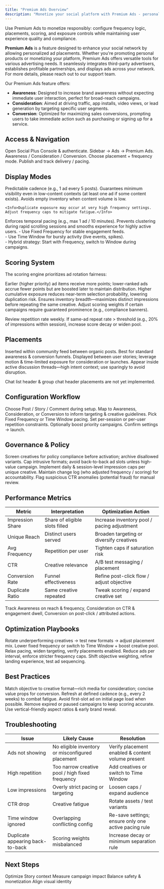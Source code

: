 ```yaml
---
title: "Premium Ads Overview"
description: "Monetize your social platform with Premium Ads - personalized ad placements, third-party integrations, and comprehensive campaign management tools."
---
```


<Info>
Use Premium Ads to monetize responsibly: configure frequency logic, placements, scoring, and exposure controls while maintaining user experience quality and compliance.
</Info>

**Premium Ads** is a feature designed to enhance your social network by allowing personalized ad placements. Whether you're promoting personal products or monetizing your platform, Premium Ads offers versatile tools for various advertising needs. It seamlessly integrates third-party advertisers, establishes profitable partnerships, and displays ads across your network. For more details, please reach out to our support team.

Our Premium Ads feature offers:

* **Awareness**: Designed to increase brand awareness without expecting immediate user interaction, perfect for broad-reach campaigns.
* **Consideration**: Aimed at driving traffic, app installs, video views, or lead generation by targeting specific user segments.
* **Conversion**: Optimized for maximizing sales conversions, prompting users to take immediate action such as purchasing or signing up for a service.

## Access & Navigation

<Steps>
  <Step title="Login">Open Social Plus Console & authenticate.</Step>
  <Step title="Open Ads Module">Sidebar → Ads → Premium Ads.</Step>
  <Step title="Select Campaign Type">Awareness / Consideration / Conversion.</Step>
  <Step title="Configure Display">Choose placement + frequency mode.</Step>
  <Step title="Launch & Monitor">Publish and track delivery / pacing.</Step>
</Steps>

## Display Modes

<Tabs>
  <Tab title="Fixed Frequency">
    Predictable cadence (e.g., 1 ad every 5 posts). Guarantees minimum visibility even in low-content contexts (at least one ad if some content exists). Avoids empty inventory when content volume is low.
    
    <Info>Duplicate exposure may occur at very high frequency settings. Adjust frequency caps to mitigate fatigue.</Info>
  </Tab>
  <Tab title="Time Window">
    Enforces temporal pacing (e.g., max 1 ad / 10 minutes). Prevents clustering during rapid scrolling sessions and smooths experience for highly active users.
  </Tab>
  <Tab title="Choosing Mode">
    - Use Fixed Frequency for stable engagement feeds.<br/>
    - Use Time Window for bursty activity (live events, spikes).<br/>
    - Hybrid strategy: Start with Frequency, switch to Window during campaigns.
  </Tab>
</Tabs>

## Scoring System

The scoring engine prioritizes ad rotation fairness:

<AccordionGroup>
  <Accordion title="Point Allocation">Earlier (higher priority) ad items receive more points; lower-ranked ads accrue fewer points but are boosted later to maintain distribution.</Accordion>
  <Accordion title="Repetition Control">Higher cumulative exposure reduces near-term selection probability, lowering duplication risk.</Accordion>
  <Accordion title="Fairness Objective">Ensures inventory breadth—maximizes distinct impressions before repeating the same creative.</Accordion>
  <Accordion title="Optimization Lever">Adjust scoring weights if certain campaigns require guaranteed prominence (e.g., compliance banners).</Accordion>
</AccordionGroup>

<Info>Review repetition rate weekly. If same-ad repeat rate > threshold (e.g., 20% of impressions within session), increase score decay or widen pool.</Info>

## Placements

<Tabs>
  <Tab title="Post Ads">Inserted within community feed between organic posts. Best for standard awareness & conversion funnels.</Tab>
  <Tab title="Story Ads">Displayed between user stories; leverage motion & time-limited exposure for consideration or launches.</Tab>
  <Tab title="Comment Ads">Appear inside active discussion threads—high intent context; use sparingly to avoid disruption.</Tab>
</Tabs>

<Warning>Chat list header & group chat header placements are not yet implemented.</Warning>

## Configuration Workflow

<Steps>
  <Step title="Select Placement">Choose Post / Story / Comment during setup.</Step>
  <Step title="Set Objective">Map to Awareness, Consideration, or Conversion to inform targeting & creative guidelines.</Step>
  <Step title="Define Display Mode">Pick Fixed Frequency or Time Window pacing.</Step>
  <Step title="Adjust Frequency Caps">Set per-session or per-user repetition constraints.</Step>
  <Step title="Apply Scoring Tweaks">Optionally boost priority campaigns.</Step>
  <Step title="Save & Activate">Confirm settings → launch.</Step>
</Steps>

## Governance & Policy

<AccordionGroup>
  <Accordion title="Brand Safety">Screen creatives for policy compliance before activation; archive disallowed variants.</Accordion>
  <Accordion title="User Experience">Cap intrusive formats; avoid back-to-back ad slots unless high-value campaign.</Accordion>
  <Accordion title="Frequency Caps">Implement daily & session-level impression caps per unique creative.</Accordion>
  <Accordion title="Audit Logs">Maintain change log (who adjusted frequency / scoring) for accountability.</Accordion>
  <Accordion title="Escalation">Flag suspicious CTR anomalies (potential fraud) for manual review.</Accordion>
</AccordionGroup>

## Performance Metrics

| Metric | Interpretation | Optimization Action |
|--------|----------------|---------------------|
| Impression Share | Share of eligible slots filled | Increase inventory pool / pacing adjustment |
| Unique Reach | Distinct users served | Broaden targeting or diversify creatives |
| Avg Frequency | Repetition per user | Tighten caps if saturation risk |
| CTR | Creative relevance | A/B test messaging / placement | 
| Conversion Rate | Funnel effectiveness | Refine post-click flow / adjust objective |
| Duplicate Ratio | Same creative repeated | Tweak scoring / expand creative set |

<Info>Track Awareness on reach & frequency, Consideration on CTR & engagement dwell, Conversion on post-click / attributed actions.</Info>

## Optimization Playbooks

<Tabs>
  <Tab title="Low CTR">Rotate underperforming creatives → test new formats → adjust placement mix.</Tab>
  <Tab title="High Duplicate Rate">Lower fixed frequency or switch to Time Window + boost creative pool.</Tab>
  <Tab title="Under-Delivery">Relax pacing, widen targeting, verify placements enabled.</Tab>
  <Tab title="UX Complaints">Reduce ads per interval, enforce stricter frequency caps.</Tab>
  <Tab title="Conversion Plateau">Shift objective weighting, refine landing experience, test ad sequencing.</Tab>
</Tabs>

## Best Practices

<AccordionGroup>
  <Accordion title="Strategic Alignment">Match objective to creative format—rich media for consideration; concise value props for conversion.</Accordion>
  <Accordion title="Creative Rotation">Refresh at defined cadence (e.g., every 2 weeks) to combat fatigue.</Accordion>
  <Accordion title="Session Experience">Avoid first-slot ad on initial page load when possible.</Accordion>
  <Accordion title="Data Hygiene">Remove expired or paused campaigns to keep scoring accurate.</Accordion>
  <Accordion title="Story Placement">Use vertical-friendly aspect ratios & early brand reveal.</Accordion>
</AccordionGroup>

## Troubleshooting

| Issue | Likely Cause | Resolution |
|-------|--------------|------------|
| Ads not showing | No eligible inventory or misconfigured placement | Verify placement enabled & content volume present |
| High repetition | Too narrow creative pool / high fixed frequency | Add creatives or switch to Time Window |
| Low impressions | Overly strict pacing or targeting | Loosen caps / expand audience |
| CTR drop | Creative fatigue | Rotate assets / test variants |
| Time window ignored | Overlapping conflicting config | Re-save settings; ensure only one active pacing rule |
| Duplicate appearing back-to-back | Scoring weights misbalanced | Increase decay or minimum separation rule |

## Next Steps

<CardGroup cols={2}>
  <Card title="Stories Management" icon="image" href="../social-management/stories">Optimize Story context</Card>
  <Card title="Analytics" icon="chart-bar" href="../analytics/overview">Measure campaign impact</Card>
</CardGroup>

<CardGroup cols={2}>
  <Card title="Moderation Feed" icon="shield" href="../user-and-content-management/mod-feed">Balance safety & monetization</Card>
  <Card title="Branding" icon="badge-check" href="../settings/branding">Align visual identity</Card>
</CardGroup>
